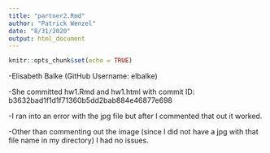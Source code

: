 ```yaml
---
title: "partner2.Rmd"
author: "Patrick Wenzel"
date: "8/31/2020"
output: html_document
---
```


```r
knitr::opts_chunk$set(echo = TRUE)
```

-Elisabeth Balke (GitHub Username: elbalke)

-She committed hw1.Rmd and hw1.html with commit ID: b3632bad1f1d1f71360b5dd2bab884e46877e698

-I ran into an error with the jpg file but after I commented that out it worked.

-Other than commenting out the image (since I did not have a jpg with that file name in my directory) I had no issues.